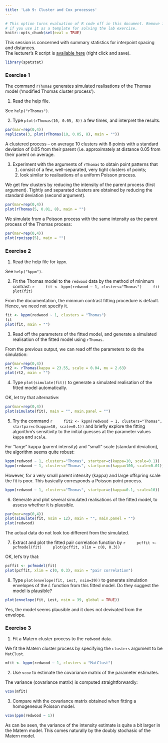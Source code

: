 ```yaml
---
title: 'Lab 9: Cluster and Cox processes'
---
```


```r
# This option turns evaluation of R code off in this document. Remove it
# if you use it as a template for solving the lab exercise.
knitr::opts_chunk$set(eval = TRUE)
```

This session is concerned with summary statistics for interpoint
spacing and distances.  
The lecturer's R script is [available here](https://raw.githubusercontent.com/spatstat/AAU2015/master/Scripts/script09.R) (right click and save).

```r
library(spatstat)
```

### Exercise 1

The command `rThomas` generates simulated realisations of
the Thomas model (‘modified Thomas cluster process’).

1.  Read the help file.

See `help("rThomas")`.

2.  Type `plot(rThomas(10, 0.05, 8))` a few times, and
    interpret the results.

```r
par(mar=rep(0,4))
replicate(3, plot(rThomas(10, 0.05, 8), main = ""))
```

A clustered process -- on average 10 clusters with 8 points with a standard deviation of 0.05 from their parent (i.e. approximately at distance 0.05 from their parent on average.

3.  Experiment with the arguments of `rThomas` to obtain
    point patterns that
    1.  consist of a few, well-separated, very tight clusters of
        points;
    2.  look similar to realisations of a uniform Poisson process.

We get few clusters by reducing the intensity of the parent process (first argument).
Tightly and separated clusters are obtained by reducing the standard deviation (second argument).

```r
par(mar=rep(0,4))
plot(rThomas(5, 0.01, 8), main = "")
```

We simulate from a Poisson process with the same intensity as the parent process of the Thomas process:

```r
par(mar=rep(0,4))
plot(rpoispp(5), main = "")
```


### Exercise 2

1.  Read the help file for `kppm`.

See `help("kppm")`.

2.  Fit the Thomas model to the `redwood` data by the
    method of minimum contrast:
    ```r
    fit <- kppm(redwood ~ 1, clusters="Thomas")
    fit
    plot(fit)
    ```

From the documentation, the minmum contrast fitting procedure is default. Hence, we need not specify it.

```r
fit <- kppm(redwood ~ 1, clusters = "Thomas")
fit
plot(fit, main = "") 
```

3.  Read off the parameters of the fitted model, and generate a
    simulated realisation of the fitted model using `rThomas`.

From the previous output, we can read off the parameters to do the simulation:

```r
par(mar=rep(0,4))
rt2 <- rThomas(kappa = 23.55, scale = 0.04, mu = 2.63)
plot(rt2, main = "")
```

4.  Type `plot(simulate(fit))` to generate a simulated realisation
    of the fitted model automatically.

OK, let try that alternative:

```r
par(mar=rep(0,4))
plot(simulate(fit), main = "", main.panel = "")
```

5.  Try the command
    ```r
    fit2 <- kppm(redwood ~ 1, clusters="Thomas", startpar=c(kappa=10, scale=0.1))
    ```
    and briefly explore the fitting algorithm’s sensitivity to the
    initial guesses at the parameter values `kappa` and `scale`.

For "large" kappa (parent intensity) and "small" scale (standard deviation), the 
algorithm seems quite robust:
```r
kppm(redwood ~ 1, clusters="Thomas", startpar=c(kappa=10, scale=0.1))
kppm(redwood ~ 1, clusters="Thomas", startpar=c(kappa=100, scale=0.01))
```

However, for a very small parent intensity (kappa) and large offspring scale the fit is poor. This basically corresponds a Poisson point process.

```r
kppm(redwood ~ 1, clusters="Thomas", startpar=c(kappa=0.1, scale=10))
```

6.  Generate and plot several simulated realisations of the fitted
    model, to assess whether it is plausible.

```r
par(mar=rep(0,4))
plot(simulate(fit, nsim = 12), main = "", main.panel = "")
plot(redwood)
```

The actual data do not look too different from the simulated.

7.  Extract and plot the fitted pair correlation function by
    ```r
    pcffit <- pcfmodel(fit)
    plot(pcffit, xlim = c(0, 0.3))
    ```

OK, let's try that:

```r
pcffit <- pcfmodel(fit)
plot(pcffit, xlim = c(0, 0.3), main = "pair correlation")
```

8.  Type `plot(envelope(fit, Lest, nsim=39))` to generate simulation
    envelopes of the $L$ function from this fitted model. Do they
    suggest the model is plausible?

```r
plot(envelope(fit, Lest, nsim = 39, global = TRUE))
```

Yes, the model seems plausible and it does not devivated from the envelope.


### Exercise 3

1.  Fit a Matern cluster process to the `redwood` data.

We fit the Matern cluster process by specifying the `clusters` argument to be `MatClust`.

```r
mfit <- kppm(redwood ~ 1, clusters = "MatClust")
```

2.  Use `vcov` to estimate the covariance matrix of the parameter estimates.

The variance (covariance matrix) is computed straightforwardly:

```r
vcov(mfit)
```

3.  Compare with the covariance matrix obtained when fitting a homogeneous Poisson model.

```r
vcov(ppm(redwood ~ 1))
```

As can be seen, the variance of the intensity estimate is quite a bit larger in the Matern model. This comes naturally by the doubly stochasic of the Matern model.

